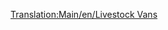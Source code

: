 [[Translation:Main/en/Livestock Vans]]{{hu/Navbox Közúti járművek}}
{{hu/Közúti járművek|name     = Talbott állatszállító
  |img      = Talbott_Livestock_Van.png
  |price    = £4,305 ($8,610) 
  |speed    = 30 mph (48 km/h)
  |annual   = £421 ($842)
  |designed = 1935
  |life     = 15
  |capacity = 14 [[Main/hu/Állat|állat]]
}}
{{hu/Közúti járművek|name     = Uhl állatszállító
  |img      = Uhl_Livestock_Van.png
  |price    = £5,330 ($10,660)  
  |speed    = 55 mph (88 km/h)
  |annual   = £787 ($1,574)
  |designed = 1980
  |life     = 15
  |capacity = 16 [[Main/hu/Állat|állat]]
}}
{{hu/Közúti járművek|name     = Foster állatszállító
  |img      = Foster_Livestock_Van.png
  |price    = £5,740 ($11,480) 
  |speed    = 70 mph (112 km/h)
  |annual   = £1,125 ($2,250)
  |designed = 2022
  |life     = 15
  |capacity = 18 [[Main/hu/Állat|állat]]
}}
